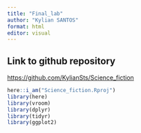 ```yaml
---
title: "Final_lab"
author: "Kylian SANTOS"
format: html
editor: visual
---
```


## Link to github repository

<https://github.com/KylianSts/Science_fiction>

```r
here::i_am("Science_fiction.Rproj")
library(here)
library(vroom)
library(dplyr)
library(tidyr)
library(ggplot2)
```
